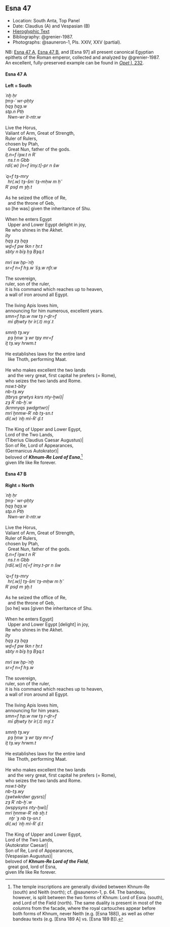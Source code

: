 ## Esna 47 {-}

<style>

  .col2 {
    columns: 2 320px;         /* number of columns and width in pixels*/
    -webkit-columns: 2 320px; /* chrome, safari */
    -moz-columns: 2 320px;    /* firefox */
    -webkit-column-break-inside: avoid;
    -page-break-inside: avoid;
    -break-inside: avoid;
  }

</style>

- Location: South Anta, Top Panel
- Date: Claudius (A) and Vespasian (B)
- [Hieroglyphic Text](https://www.ifao.egnet.net/uploads/publications/enligne/Temples-Esna002.pdf#page=172){target="_blank"}
- Bibliography: @grenier-1987.
- Photographs: @sauneron-1, Pls. XXIV, XXV (partial).

NB: [Esna 47 A], [Esna 47 B], and [Esna 97] all present canonical Egyptian epithets of the Roman emperor, collected and analyzed by @grenier-1987. An excellent, fully-preserved example can be found in [*Opet* I, 232](http://sith.huma-num.fr/karnak/3946){target="_blank"}. 



#### Esna 47 A {-}

**Left = South**

<div class="col2">

| *ʿnḫ ḥr   *
| *ṯmȝ-ʿ wr-pḥty  *
| *ḥqȝ ḥqȝ.w   *
| *stp.n Ptḥ  *
|   *Nwn-wr ỉt-ntr.w  *
|
| Live the Horus,
| Valiant of Arm, Great of Strength,
| Ruler of Rulers,
| chosen by Ptah,
|   Great Nun, father of the gods.

</div>
<div class="col2">


| *ỉṯ.n=f ỉȝw.t n Rʿ  *
|   *ns.t n Gbb  *
| *rdỉ(.w) [n=f ỉmy.t]-pr n šw  *
|   
| *ʿq=f tȝ-mry  *
|   *hr(.w) tȝ-šmʿ tȝ-mḥw m ḥʿʿ  *
| *<mỉ> Rʿ psḏ m ȝḫ.t  *
|
| As he seized the office of Re,
|   and the throne of Geb,
| so [he was] given the inheritance of Shu.
| 
| When he enters Egypt
|   Upper and Lower Egypt delight in joy,
| <like> Re who shines in the Akhet.

</div>
<div class="col2">

| *ỉty   *
| *ḥqȝ zȝ ḥqȝ  *
| *wḏ=f pw tkn r ḥr.t  *
| *sbty n bỉȝ ḥȝ Bȝq.t  *
|   
| *mrỉ sw ḥp-ʿnḫ  *
| *sr=f n=f hȝ.w ʿšȝ.w nfr.w  *
|
| The sovereign, 
| ruler, son of the ruler,
| it is his command which reaches up to heaven,
| a wall of iron around all Egypt.
| 
| The living Apis loves him,
| announcing for him numerous, excellent years.

</div>
<div class="col2">

| *smn=f hp.w nw tȝ r-ḏr=f  *
|   *mỉ ḏḥwty ḥr ỉr(.t) mȝʿ.t  *
|   
| *smnḫ tȝ.wy   *
|   *pȝ ẖnw ʿȝ wr tpy mr=f  *
| *ỉṯ tȝ.wy hrwm.t  *
|  
| He establishes laws for the entire land
|   like Thoth, performing Maat.
|   
| He who makes excellent the two lands
|   and the very great, first capital he prefers (= Rome),
| who seizes the two lands and Rome.

</div>
<div class="col2">

| *nsw.t-bỉty   *
| *nb-tȝ.wy  *
| *(tbrys grwtys ksrs nty-ḫwỉ)|  *
| *zȝ Rʿ nb-ḫʿ.w  *
| *(krmnyqs ȝwdgrtwr)|  *
| *mrỉ ẖnmw-Rʿ nb tȝ-sn.t  *
| *dỉ(.w) ʿnḫ mỉ-Rʿ ḏ.t  *
|  
| The King of Upper and Lower Egypt,
| Lord of the Two Lands,
| (Tiberius Claudius Caesar Augustus)|
| Son of Re, Lord of Appearances,
| (Germanicus Autokrator)|
| beloved of ***Khnum-Re Lord of Esna***,[^fn-47-1]
| given life like Re forever.

</div>

[^fn-47-1]: The temple inscriptions are generally divided between Khnum-Re (south) and Neith (north); cf. @sauneron-1, p. 64. The bandeau, however, is split between the two forms of Khnum: Lord of Esna (south), and Lord of the Field (north). The same duality is present in most of the columns from the facade, where the royal cartouches appear before both forms of Khnum, never Neith (e.g. [Esna 188]), as well as other bandeau texts (e.g. [Esna 189 A] vs. [Esna 189 B]).

#### Esna 47 B {-}

**Right = North**

<div class="col2">

| *ʿnḫ ḥr   *
| *ṯmȝ-ʿ wr-pḥty  *
| *ḥqȝ ḥqȝ.w   *
| *stp.n Ptḥ  *
|   *Nwn-wr ỉt-ntr.w  *
|
| Live the Horus,
| Valiant of Arm, Great of Strength,
| Ruler of Rulers,
| chosen by Ptah,
|   Great Nun, father of the gods.

</div>
<div class="col2">

| *ỉṯ.n=f ỉȝw.t n Rʿ  *
|   *ns.t n Gbb  *
| *[rdỉ(.w)] n[=f ỉmy.t-pr n šw  *
|   
| *ʿq=f tȝ-mry  *
|   *hr(.w)] tȝ-šmʿ tȝ-mḥw m ḥʿʿ  *
| *<mỉ> Rʿ psḏ m ȝḫ.t  *
|
| As he seized the office of Re,
|   and the throne of Geb,
| [so he] was [given the inheritance of Shu.
| 
| When he enters Egypt]
|   Upper and Lower Egypt [delight] in joy,
| <like> Re who shines in the Akhet.

</div>
<div class="col2">

| *ỉty   *
| *ḥqȝ zȝ ḥqȝ  *
| *wḏ=f pw tkn r ḥr.t  *
| *sbty n bỉȝ ḥȝ Bȝq.t  *
|   
| *mrỉ sw ḥp-ʿnḫ  *
| *sr=f n=f hȝ.w  *
|
| The sovereign, 
| ruler, son of the ruler,
| it is his command which reaches up to heaven,
| a wall of iron around all Egypt.
| 
| The living Apis loves him,
| announcing for him years.

</div>
<div class="col2">

| *smn=f hp.w nw tȝ r-ḏr=f  *
|   *mỉ ḏḥwty ḥr ỉr(.t) mȝʿ.t  *
|   
| *smnḫ tȝ.wy   *
|   *pȝ ẖnw ʿȝ wr tpy mr=f  *
| *ỉṯ tȝ.wy hrwm.t  *
|  
| He establishes laws for the entire land
|   like Thoth, performing Maat.
|   
| He who makes excellent the two lands
|   and the very great, first capital he prefers (= Rome),
| who seizes the two lands and Rome.

</div>
<div class="col2">

| *nsw.t-bỉty   *
| *nb-tȝ.wy  *
| *(ȝwtwkrdwr gysrs)|  *
| *zȝ Rʿ nb-ḫʿ.w  *
| *(wspysyns nty-ḫwỉ)|  *
| *mrỉ ẖnmw-Rʿ nb sḫ.t  *
|    *nṯr ʿȝ nb tȝ-sn.t  *
| *dỉ(.w) ʿnḫ mỉ-Rʿ ḏ.t  *
|  
| The King of Upper and Lower Egypt,
| Lord of the Two Lands,
| (Autokrator Caesar)|
| Son of Re, Lord of Appearances,
| (Vespasian Augustus)|
| beloved of ***Khnum-Re Lord of the Field***,
|   great god, lord of Esna,
| given life like Re forever.

</div>